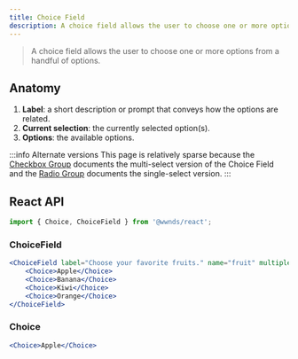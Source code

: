```yaml
---
title: Choice Field
description: A choice field allows the user to choose one or more options from a handful of options.
---
```



> A choice field allows the user to choose one or more options from a handful of options.

## Anatomy

1. **Label**: a short description or prompt that conveys how the options are related.
1. **Current selection**: the currently selected option(s).
1. **Options**: the available options.

<!-- cspell:ignore checkboxgroup -->
:::info Alternate versions
This page is relatively sparse because the [Checkbox Group](checkbox#checkboxgroup) documents the multi-select version of the Choice Field and the [Radio Group](radio-group#radiogroup) documents the single-select version.
:::

## React API

```js
import { Choice, ChoiceField } from '@wwnds/react';
```

### ChoiceField

```jsx live
<ChoiceField label="Choose your favorite fruits." name="fruit" multiple>
	<Choice>Apple</Choice>
	<Choice>Banana</Choice>
	<Choice>Kiwi</Choice>
	<Choice>Orange</Choice>
</ChoiceField>
```

<PropsTable from={ChoiceField} />

### Choice

```jsx live
<Choice>Apple</Choice>
```

<PropsTable from={Choice} />
